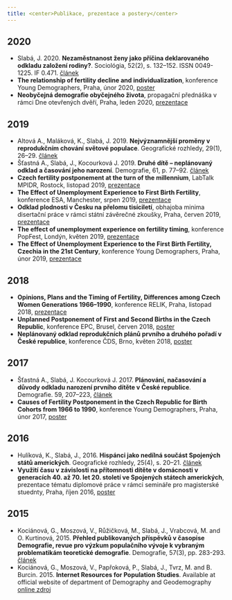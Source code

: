 ---
title: <center>Publikace, prezentace a postery</center>
---

## 2020  
* Slabá, J. 2020. **Nezaměstnanost ženy jako příčina deklarovaného odkladu založení rodiny?**. Sociológia, 52(2), s. 132–152. ISSN 0049-1225. IF 0.471. [článek](https://doi.org/10.31577/sociologia.2020.52.2.6.)
* **The relationship of fertility decline and individualization**, konference Young Demographers, Praha, únor 2020, [poster](postersandpresentations/2020_02_YD.pdf)
* **Neobyčejná demografie obyčejného života**, propagační přednáška v rámci Dne otevřených dvěří, Praha, leden 2020, [prezentace](postersandpresentations/2020_01_DOD.pdf)

## 2019  
* Altová A., Maláková, K., Slabá, J. 2019. **Nejvýznamnější proměny v reprodukčním chování světové populace**. Geografické rozhledy, 29(1), 26–29. [článek](https://www.geograficke-rozhledy.cz/archiv/clanek/2900)
* Šťastná A., Slabá, J., Kocourková J. 2019. **Druhé dítě – neplánovaný odklad a časování jeho narození**. Demografie, 61, p. 77–92. [článek](https://www.czso.cz/documents/10180/91917740/13005319q2_77.pdf/b0972342-7094-4feb-bf85-f0acb04e1f30?version=1.0)
* **Czech fertility postponement at the turn of the millennium**, LabTalk MPIDR, Rostock, listopad 2019, [prezentace](postersandpresentations/2019_11_MPIDR.pdf)
* **The Effect of Unemployment Experience to First Birth Fertility**, konference ESA, Manchester, srpen 2019, [prezentace](postersandpresentations/2019_08_ESA.pdf)
* **Odklad plodnosti v Česku na přelomu tisíciletí**, obhajoba minima disertační práce v rámci státní závěrečné zkoušky, Praha, červen 2019, [prezentace](postersandpresentations/2019_06_ObhajobaMinimum.pdf)
* **The effect of unemployment experience on fertility timing**, konference PopFest, Londýn, květen 2019, [prezentace](postersandpresentations/2019_05_PF.pdf)
* **The Effect of Unemployment Experience to the First Birth Fertility, Czechia in the 21st Century**, konference Young Demographers, Praha, únor 2019, [prezentace](postersandpresentations/2019_02_YD.pdf)

## 2018
* **Opinions, Plans and the Timing of Fertility, Differences among Czech Women Generations 1966–1990**, konference RELIK, Praha, listopad 2018, [prezentace](postersandpresentations/2018_11_RELIK.pdf)
* **Unplanned Postponement of First and Second Births in the Czech Republic**, konference EPC, Brusel, červen 2018, [poster](postersandpresentations/2018_06_EPC.pdf)
* **Neplánovaný odklad reprodukčních plánů prvního a druhého pořadí v České republice**, konference ČDS, Brno, květen 2018, [poster](postersandpresentations/2018_05_CDS.pdf)

## 2017  
* Šťastná A., Slabá, J. Kocourková J. 2017. **Plánování, načasování a důvody odkladu narození prvního dítěte v České republice**. Demografie. 59, 207–223, [článek](https://www.czso.cz/documents/10180/46203816/stastna.pdf/0cf15559-1e0a-4b47-a7d6-e8faeb236404?version=1.0)
* **Causes of Fertility Postponement in the Czech Republic for Birth Cohorts from 1966 to 1990**, konference Young Demographers, Praha, únor 2017, [poster](postersandpresentations/2017_02_YD.pdf)

## 2016
* Hulíková, K., Slabá, J., 2016. **Hispánci jako nedílná součást Spojených států amerických**. Geografické rozhledy, 25(4), s. 20–21. [článek](https://www.geograficke-rozhledy.cz/archiv/clanek/115/pdf)
* **Využití času v závislosti na přítomnosti dítěte v domácnosti v generacích 40. až 70. let 20. století ve Spojených státech amerických**, prezentace tématu diplomové práce v rámci semináře pro magisterské stuednty, Praha, říjen 2016, [poster](postersandpresentations/2016_10_SEMINAR.pdf)

## 2015
* Kociánová, G., Moszová, V., Růžičková, M., Slabá, J., Vrabcová, M. and O. Kurtinová, 2015. **Přehled publikovaných příspěvků v časopise Demografie, revue pro výzkum populačního vývoje k vybraným problematikám teoretické demografie**. Demografie, 57(3), pp. 283-293. [článek](https://www.czso.cz/documents/10180/20555393/13005315q3.pdf/05492ae5-7188-4275-8372-c83b23f9821f?version=1.1)
* Kociánová, G., Moszová, V., Papřoková, P., Slabá, J., Tvrz, M. and B. Burcin. 2015. **Internet Resources for Population Studies**. Available at official website of department of Demography and Geodemography [online zdroj](https://www.natur.cuni.cz/geography/department-of-demography-and-geodemography/internet-resources-for-population-studies)




